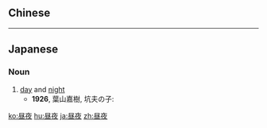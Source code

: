 {{also|晝夜}}
==Chinese==
{{zh-see|晝夜}}

----

==Japanese==
{{ja-kanjitab|ちゅう|や|yomi=on}}

===Noun===
{{ja-noun|ちゅうや}}

# [[day]] and [[night]]
#* '''1926''', 葉山嘉樹, 坑夫の子:
#*: {{ja-usex|三台のポムプは、'''昼夜'''間断なくモーターを焼く程働き続けていた。|さん-だい の ポムプ は、 '''ちゅうや''' かんだん なく モーター を やく ほど うごきつづけて いた。|The three pumps just about burned out their motors running constantly '''day and night'''.}}

[[ko:昼夜]]
[[hu:昼夜]]
[[ja:昼夜]]
[[zh:昼夜]]